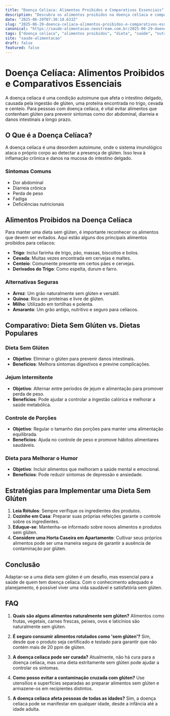 ```yaml
---
title: "Doença Celíaca: Alimentos Proibidos e Comparativos Essenciais"
description: "Descubra os alimentos proibidos na doença celíaca e compare estratégias nutricionais para uma dieta saudável e segura."
date: "2025-06-29T07:30:18.633Z"
slug: "2025-06-29-doenca-celiaca-alimentos-proibidos-e-comparativos-essenciais"
canonical: "https://saude-alimentacao.neostream.com.br/2025-06-29-doenca-celiaca-alimentos-proibidos-e-comparativos-essenciais"
tags: ["doença celíaca", "alimentos proibidos", "dieta", "saúde", "nutrição"]
site: "saude-alimentacao"
draft: false
featured: false
---
```


# Doença Celíaca: Alimentos Proibidos e Comparativos Essenciais

A doença celíaca é uma condição autoimune que afeta o intestino delgado, causada pela ingestão de glúten, uma proteína encontrada no trigo, cevada e centeio. Para pessoas com doença celíaca, é vital evitar alimentos que contenham glúten para prevenir sintomas como dor abdominal, diarreia e danos intestinais a longo prazo.

## O Que é a Doença Celíaca?

A doença celíaca é uma desordem autoimune, onde o sistema imunológico ataca o próprio corpo ao detectar a presença de glúten. Isso leva à inflamação crônica e danos na mucosa do intestino delgado.

### Sintomas Comuns
- Dor abdominal
- Diarreia crônica
- Perda de peso
- Fadiga
- Deficiências nutricionais

## Alimentos Proibidos na Doença Celíaca

Para manter uma dieta sem glúten, é importante reconhecer os alimentos que devem ser evitados. Aqui estão alguns dos principais alimentos proibidos para celíacos:

- **Trigo**: Inclui farinha de trigo, pão, massas, biscoitos e bolos.
- **Cevada**: Muitas vezes encontrada em cervejas e maltes.
- **Centeio**: Comumente presente em certos pães e cervejas.
- **Derivados do Trigo**: Como espelta, durum e farro.

### Alternativas Seguras
- **Arroz**: Um grão naturalmente sem glúten e versátil.
- **Quinoa**: Rica em proteínas e livre de glúten.
- **Milho**: Utilizado em tortilhas e polenta.
- **Amaranto**: Um grão antigo, nutritivo e seguro para celíacos.

## Comparativo: Dieta Sem Glúten vs. Dietas Populares

### Dieta Sem Glúten
- **Objetivo**: Eliminar o glúten para prevenir danos intestinais.
- **Benefícios**: Melhora sintomas digestivos e previne complicações.

### Jejum Intermitente
- **Objetivo**: Alternar entre períodos de jejum e alimentação para promover perda de peso.
- **Benefícios**: Pode ajudar a controlar a ingestão calórica e melhorar a saúde metabólica.

### Controle de Porções
- **Objetivo**: Regular o tamanho das porções para manter uma alimentação equilibrada.
- **Benefícios**: Ajuda no controle de peso e promove hábitos alimentares saudáveis.

### Dieta para Melhorar o Humor
- **Objetivo**: Incluir alimentos que melhoram a saúde mental e emocional.
- **Benefícios**: Pode reduzir sintomas de depressão e ansiedade.

## Estratégias para Implementar uma Dieta Sem Glúten

1. **Leia Rótulos**: Sempre verifique os ingredientes dos produtos.
2. **Cozinhe em Casa**: Preparar suas próprias refeições garante o controle sobre os ingredientes.
3. **Eduque-se**: Mantenha-se informado sobre novos alimentos e produtos sem glúten.
4. **Considere uma Horta Caseira em Apartamento**: Cultivar seus próprios alimentos pode ser uma maneira segura de garantir a ausência de contaminação por glúten.

## Conclusão

Adaptar-se a uma dieta sem glúten é um desafio, mas essencial para a saúde de quem tem doença celíaca. Com o conhecimento adequado e planejamento, é possível viver uma vida saudável e satisfatória sem glúten.

## FAQ

1. **Quais são alguns alimentos naturalmente sem glúten?**
   Alimentos como frutas, vegetais, carnes frescas, peixes, ovos e laticínios são naturalmente sem glúten.

2. **É seguro consumir alimentos rotulados como 'sem glúten'?**
   Sim, desde que o produto seja certificado e testado para garantir que não contém mais de 20 ppm de glúten.

3. **A doença celíaca pode ser curada?**
   Atualmente, não há cura para a doença celíaca, mas uma dieta estritamente sem glúten pode ajudar a controlar os sintomas.

4. **Como posso evitar a contaminação cruzada com glúten?**
   Use utensílios e superfícies separadas ao preparar alimentos sem glúten e armazene-os em recipientes distintos.

5. **A doença celíaca afeta pessoas de todas as idades?**
   Sim, a doença celíaca pode se manifestar em qualquer idade, desde a infância até a idade adulta.
